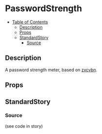 
<Meta title="general/inputs/password-strength" component={PasswordStrength} />

# PasswordStrength

- [Table of Contents](#passwordstrength)
  * [Description](#description)
  * [Props](#props)
  * [StandardStory](#standardstory)
    + [Source](#source)

## Description
A password strength meter, based on [zxcvbn](https://www.npmjs.com/package/zxcvbn).

## Props
<Props of={PasswordStrength} />

## StandardStory
<Preview>
	<Story name="standard">
		<Paper>
			<PasswordStrength password={text("password", "")} />
		</Paper>
	</Story>
</Preview>

### Source
(see code in story)
